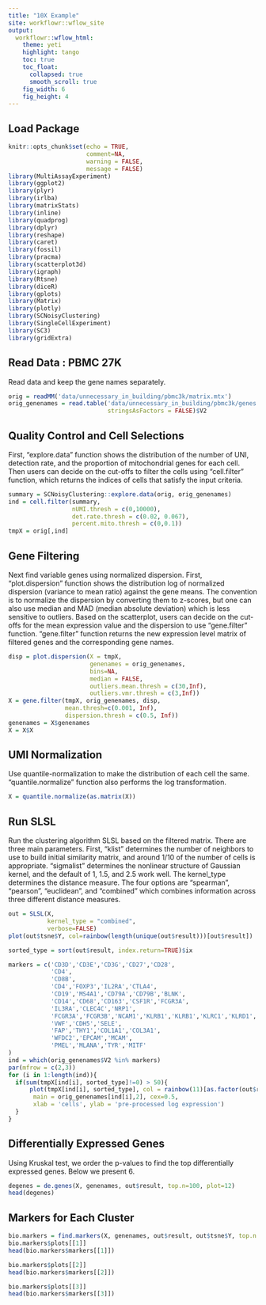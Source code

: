 ```yaml
---
title: "10X Example"
site: workflowr::wflow_site
output:
  workflowr::wflow_html:
    theme: yeti
    highlight: tango
    toc: true
    toc_float: 
      collapsed: true
      smooth_scroll: true
    fig_width: 6
    fig_height: 4
---
```


## Load Package

```r
knitr::opts_chunk$set(echo = TRUE,
                      comment=NA,
                      warning = FALSE,
                      message = FALSE)
library(MultiAssayExperiment)
library(ggplot2)
library(plyr)
library(irlba)
library(matrixStats)
library(inline)
library(quadprog)
library(dplyr)
library(reshape)
library(caret)
library(fossil)
library(pracma)
library(scatterplot3d)
library(igraph)
library(Rtsne)
library(diceR)
library(gplots)
library(Matrix)
library(plotly)
library(SCNoisyClustering)
library(SingleCellExperiment)
library(SC3)
library(gridExtra)
```

## Read Data : PBMC 27K

Read data and keep the gene names separately.

```r
orig = readMM('data/unnecessary_in_building/pbmc3k/matrix.mtx')
orig_genenames = read.table('data/unnecessary_in_building/pbmc3k/genes.tsv',
                            stringsAsFactors = FALSE)$V2
```


## Quality Control and Cell Selections

First, "explore.data" function shows the distribution of the number of UNI, detection rate, and the proportion of mitochondrial genes for each cell. Then users can decide on the cut-offs to filter the cells using "cell.filter" function, which returns the indices of cells that satisfy the input criteria. 

```r
summary = SCNoisyClustering::explore.data(orig, orig_genenames)
ind = cell.filter(summary, 
                  nUMI.thresh = c(0,10000), 
                  det.rate.thresh = c(0.02, 0.067), 
                  percent.mito.thresh = c(0,0.1))
tmpX = orig[,ind]
```



## Gene Filtering

Next find variable genes using normalized dispersion. First, "plot.dispersion" function shows the distribution log of normalized dispersion (variance to mean ratio) against the gene means. The convention is to normalize the dispersion by converting them to z-scores, but one can also use median and MAD (median absolute deviation) which is less sensitive to outliers. Based on the scatterplot, users can decide on the cut-offs for the mean expression value and the dispersion to use "gene.filter" function. "gene.filter" function returns the new expression level matrix of filtered genes and the corresponding gene names. 

```r
disp = plot.dispersion(X = tmpX, 
                       genenames = orig_genenames, 
                       bins=NA, 
                       median = FALSE, 
                       outliers.mean.thresh = c(30,Inf),
                       outliers.vmr.thresh = c(3,Inf))
X = gene.filter(tmpX, orig_genenames, disp, 
                mean.thresh=c(0.001, Inf), 
                dispersion.thresh = c(0.5, Inf))
genenames = X$genenames
X = X$X
```


## UMI Normalization

Use quantile-normalization to make the distribution of each cell the same. "quantile.normalize" function also performs the log transformation. 

```r
X = quantile.normalize(as.matrix(X))
```

## Run SLSL

Run the clustering algorithm SLSL based on the filtered matrix. There are three main parameters. First, "klist" determines the number of neighbors to use to build initial similarity matrix, and around 1/10 of the number of cells is appropriate. "sigmalist" determines the nonlinear structure of Gaussian kernel, and the default of 1, 1.5, and 2.5 work well. The kernel_type determines the distance measure. The four options are "spearman", "pearson", "euclidean", and "combined" which combines information across three different distance measures. 

```r
out = SLSL(X,
           kernel_type = "combined",
           verbose=FALSE)
plot(out$tsne$Y, col=rainbow(length(unique(out$result)))[out$result])
```

<!-- ## Known Markers -->

<!-- If there are known markers, you can check how differentially they are expressed in the clustering result. The markers used below are from the supplementary table of (Schelker et al., 2017) -->

```r
sorted_type = sort(out$result, index.return=TRUE)$ix

markers = c('CD3D','CD3E','CD3G','CD27','CD28',
            'CD4',
            'CD8B',
            'CD4','FOXP3','IL2RA','CTLA4',
            'CD19','MS4A1','CD79A','CD79B','BLNK',
            'CD14','CD68','CD163','CSF1R','FCGR3A',
            'IL3RA','CLEC4C','NRP1',
            'FCGR3A','FCGR3B','NCAM1','KLRB1','KLRB1','KLRC1','KLRD1','KLRF1','KLRK1',
            'VWF','CDH5','SELE',
            'FAP','THY1','COL1A1','COL3A1',
            'WFDC2','EPCAM','MCAM',
            'PMEL','MLANA','TYR','MITF'
)
ind = which(orig_genenames$V2 %in% markers)
par(mfrow = c(2,3))
for (i in 1:length(ind)){
  if(sum(tmpX[ind[i], sorted_type]!=0) > 50){
      plot(tmpX[ind[i], sorted_type], col = rainbow(11)[as.factor(out$result[sorted_type])],
       main = orig_genenames[ind[i],2], cex=0.5,
       xlab = 'cells', ylab = 'pre-processed log expression')
  }
}
```

<!-- Based on the biomarkers, we can infer that B cells are red, T cells are orange, NK cells are yelow, and monocytes are green.  -->

## Differentially Expressed Genes

Using Kruskal test, we order the p-values to find the top differentially expressed genes. Below we present 6. 

```r
degenes = de.genes(X, genenames, out$result, top.n=100, plot=12)
head(degenes)
```


## Markers for Each Cluster

```r
bio.markers = find.markers(X, genenames, out$result, out$tsne$Y, top.n = 50, plot.n=3)
bio.markers$plots[[1]]
head(bio.markers$markers[[1]])

bio.markers$plots[[2]]
head(bio.markers$markers[[2]])

bio.markers$plots[[3]]
head(bio.markers$markers[[3]])
```

